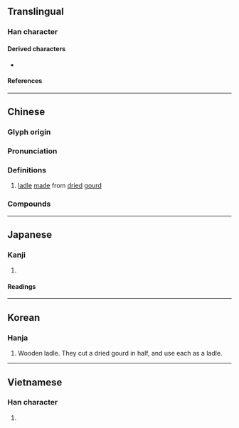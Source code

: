 {{also|飃|飘|飄}}
{{character info}}
==Translingual==

===Han character===
{{Han char|rn=97|rad=瓜|as=11|sn=16|four=12930|canj=MFHVO|ids=⿰票瓜}}

====Derived characters====
* {{l|mul|[[𤃛]], [[䕯]]}}

====References====
{{Han ref|kx=0747.200|dkj=21419|dj=1155.220|hdz=42657.060|uh=74E2}}

----

==Chinese==
{{zh-forms}}

===Glyph origin===
{{Han etym}}

===Pronunciation===
{{zh-pron
|m=piáo
|m-s=piao2
|c=piu4
|h=pfs=
|md=
|mn=phiâu/phiô
|mn_note=phiâu - literary; phiô - vernacular
|w=
|mc=y
|oc=y
|cat=n
}}

===Definitions===
{{zh-hanzi}}

# [[ladle]] [[make|made]] from [[dried]] [[gourd]]

===Compounds===
{{zh-der|一簞一瓢|團瓢|瓢帽子|瓢潑|瓢蟲|掛瓢|水瓢|抱瓢|瓢簞|瓢把子|瓢菌素|簞食瓢飲|許由棄瓢|腦瓢兒|草團瓢|簞瓢|鍋碗瓢盆|舀水瓢}}

----

==Japanese==

===Kanji===
{{ja-kanji|grade=|rs=瓜11}}

# {{rfdef|ja|sort=瓜11}}

====Readings====
{{ja-readings
|goon=びょう<べう
|kanon=ひょう<へう
|kun=ふくべ-, ひさご-
|nanori=
}}

----

==Korean==

===Hanja===
{{ko-hanja|hangeul=표}}

# Wooden ladle.  They cut a dried gourd in half, and use each as a ladle.

----

==Vietnamese==

===Han character===
{{vi-hantu|[[biều]], [[bầu]], [[vào]], [[bèo]], [[bịn]], [[bìu]], [[vèo]]|rs=瓜11}}

# {{rfdef|vi|sort=瓜11}}
